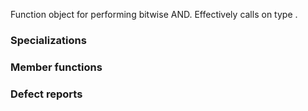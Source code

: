 {{cpp/title|bit_and}}
{{cpp/utility/functional/navbar}}
{{dcl begin}}
{{dcl header|functional}}
{{dcl rev begin}}
{{dcl|until=c++14|
template&lt; class T &gt;
struct bit_and;
}}
{{dcl|since=c++14|1=
template&lt; class T = void &gt;
struct bit_and;
}}
{{dcl rev end}}
{{dcl end}}

Function object for performing bitwise AND. Effectively calls {{c|operator&amp;}} on type {{tt|T}}.

===Specializations===
{{rev begin}}
{{rev|since=c++14|
The standard library provides a specialization of {{tt|std::bit_and}} when {{tt|T}} is not specified, which leaves the parameter types and return type to be deduced.
{{dsc begin}}
{{dsc inc|cpp/utility/functional/dsc bit_and_void}}
{{dsc end}}
}}
{{rev end}}

{{cpp/utility/functional/member types|result=T|arg1=T|arg2=T}}

===Member functions===
{{dsc begin}}
{{dsc mem fun|operator()|nolink=true|returns the result of bitwise AND of two arguments}}
{{dsc end}}

{{member|{{small|std::bit_and::}}operator()|2=
{{dcl begin}}
{{dcla|constexpr=c++14|1=
T operator()( const T&amp; lhs, const T&amp; rhs ) const;
}}
{{dcl end}}

Returns the result of bitwise AND of {{c|lhs}} and {{c|rhs}}.

===Parameters===
{{par begin}}
{{par|lhs, rhs|values to compute bitwise AND of}}
{{par end}}

===Return value===
The result of {{c|lhs &amp; rhs}}.

{{cpp/impldef exception}}

===Possible implementation===
{{eq fun|1=
constexpr T operator()(const T&amp; lhs, const T&amp; rhs) const
{
    return lhs &amp; rhs;
}
}}
}}

===Defect reports===
{{dr list begin}}
{{dr list item|wg=lwg|dr=660|std=C++98|before=function objects for bitwise operations are missing|after=added}}
{{dr list end}}

{{langlinks|de|es|fr|it|ja|pt|ru|zh}}